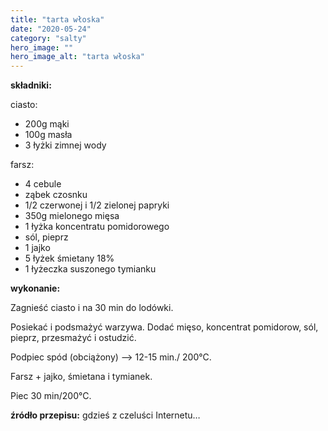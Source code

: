 ```yaml
---
title: "tarta włoska"
date: "2020-05-24"
category: "salty"
hero_image: ""
hero_image_alt: "tarta włoska"
---
```


<!--more ... -->

<strong>składniki:</strong>

ciasto:

<ul>
  <li>200g mąki</li>
  <li>100g masła</li>
  <li>3 łyżki zimnej wody</li>
</ul>
farsz:
<ul>
  <li>4 cebule</li>
  <li>ząbek czosnku</li>
  <li>1/2 czerwonej i 1/2 zielonej papryki</li>
  <li>350g mielonego mięsa</li>
  <li>1 łyżka koncentratu pomidorowego</li>
  <li>sól, pieprz</li>
  <li>1 jajko</li>
  <li>5 łyżek śmietany 18%</li>
  <li>1 łyżeczka suszonego tymianku</li>
</ul>
<strong>wykonanie:</strong>

Zagnieść ciasto i na 30 min do lodówki.

Posiekać i podsmażyć warzywa. Dodać mięso, koncentrat pomidorow, sól, pieprz, przesmażyć i ostudzić.

Podpiec spód (obciążony) --&gt; 12-15 min./ 200°C.

Farsz + jajko, śmietana i tymianek.

Piec 30 min/200°C.

<strong>źródło przepisu:</strong> gdzieś z czeluści Internetu…
